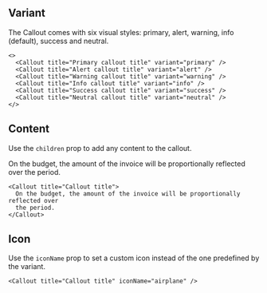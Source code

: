 
## Variant

The Callout comes with six visual styles: primary, alert, warning, info (default), success and neutral.

<Preview className="grid">
  <Callout title="Primary callout title" variant="primary" />
  <Callout title="Alert callout title" variant="alert" />
  <Callout title="Warning callout title" variant="warning" />
  <Callout title="Info callout title" variant="info" />
  <Callout title="Success callout title" variant="success" />
  <Callout title="Neutral callout title" variant="neutral" />
</Preview>

```tsx sandbox
<>
  <Callout title="Primary callout title" variant="primary" />
  <Callout title="Alert callout title" variant="alert" />
  <Callout title="Warning callout title" variant="warning" />
  <Callout title="Info callout title" variant="info" />
  <Callout title="Success callout title" variant="success" />
  <Callout title="Neutral callout title" variant="neutral" />
</>
```

## Content

Use the `children` prop to add any content to the callout.

<Preview className="grid">
  <Callout title="Callout title">
    On the budget, the amount of the invoice will be proportionally reflected
    over the period.
  </Callout>
</Preview>

```tsx sandbox
<Callout title="Callout title">
  On the budget, the amount of the invoice will be proportionally reflected over
  the period.
</Callout>
```

## Icon

Use the `iconName` prop to set a custom icon instead of the one predefined by the variant.

<Preview className="grid">
  <Callout title="Callout title" iconName="airplane" />
</Preview>

```tsx sandbox
<Callout title="Callout title" iconName="airplane" />
```
